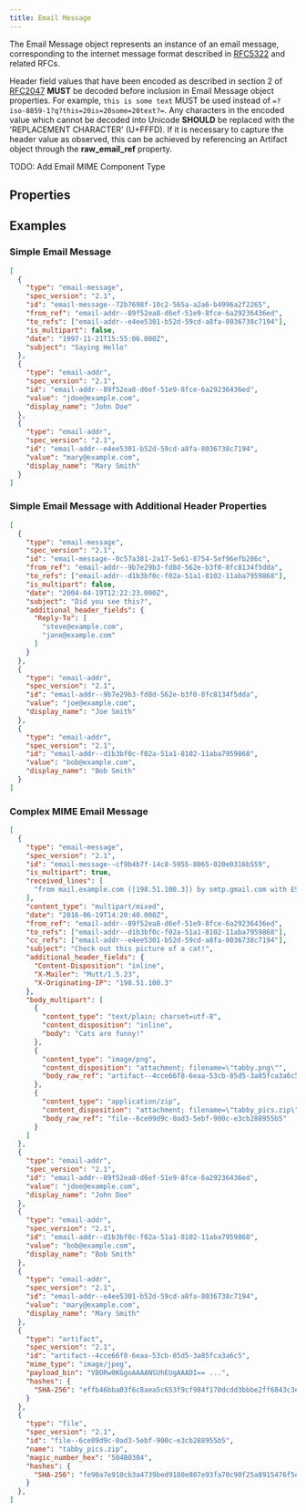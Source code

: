 ```yaml
---
title: Email Message
---
```


The Email Message object represents an instance of an email message, corresponding to the internet message format described in [RFC5322](http://www.rfc-editor.org/info/rfc5322) and related RFCs.

Header field values that have been encoded as described in section 2 of [RFC2047](http://www.rfc-editor.org/info/rfc2047) <b>MUST</b> be decoded before inclusion in Email Message object properties. For example, <code>this is some text</code> MUST be used instead of <code>=?iso-8859-1?q?this=20is=20some=20text?=</code>. Any characters in the encoded value which cannot be decoded into Unicode <b>SHOULD</b> be replaced with the 'REPLACEMENT CHARACTER' (U+FFFD). If it is necessary to capture the header value as observed, this can be achieved by referencing an Artifact object through the <b>raw_email_ref</b> property.

TODO: Add Email MIME Component Type

## Properties
<PropertiesOverview type='email-message' />
<PropertyDefinitions type='email-message' />


## Examples

### Simple Email Message

```json
[
  {
    "type": "email-message",
    "spec_version": "2.1",
    "id": "email-message--72b7698f-10c2-565a-a2a6-b4996a2f2265",
    "from_ref": "email-addr--89f52ea8-d6ef-51e9-8fce-6a29236436ed",
    "to_refs": ["email-addr--e4ee5301-b52d-59cd-a8fa-8036738c7194"],
    "is_multipart": false,
    "date": "1997-11-21T15:55:06.000Z",
    "subject": "Saying Hello"
  },
  {
    "type": "email-addr",
    "spec_version": "2.1",
    "id": "email-addr--89f52ea8-d6ef-51e9-8fce-6a29236436ed",
    "value": "jdoe@example.com",
    "display_name": "John Doe"
  },
  {
    "type": "email-addr",
    "spec_version": "2.1",
    "id": "email-addr--e4ee5301-b52d-59cd-a8fa-8036738c7194",
    "value": "mary@example.com",
    "display_name": "Mary Smith"
  }
]
```

### Simple Email Message with Additional Header Properties

```json
[
  {
    "type": "email-message",
    "spec_version": "2.1",
    "id": "email-message--0c57a381-2a17-5e61-8754-5ef96efb286c",
    "from_ref": "email-addr--9b7e29b3-fd8d-562e-b3f0-8fc8134f5dda",
    "to_refs": ["email-addr--d1b3bf0c-f02a-51a1-8102-11aba7959868"],
    "is_multipart": false,
    "date": "2004-04-19T12:22:23.000Z",
    "subject": "Did you see this?",
    "additional_header_fields": {
      "Reply-To": [
        "steve@example.com",
        "jane@example.com"
      ]
    }
  },
  {
    "type": "email-addr",
    "spec_version": "2.1",
    "id": "email-addr--9b7e29b3-fd8d-562e-b3f0-8fc8134f5dda",
    "value": "joe@example.com",
    "display_name": "Joe Smith"
  },
  {
    "type": "email-addr",
    "spec_version": "2.1",
    "id": "email-addr--d1b3bf0c-f02a-51a1-8102-11aba7959868",
    "value": "bob@example.com",
    "display_name": "Bob Smith"
  }
]
```

### Complex MIME Email Message

```json
[
  {
    "type": "email-message",
    "spec_version": "2.1",
    "id": "email-message--cf9b4b7f-14c8-5955-8065-020e0316b559",
    "is_multipart": true,
    "received_lines": [
      "from mail.example.com ([198.51.100.3]) by smtp.gmail.com with ESMTPSA id q23sm23309939wme.17.2016.07.19.07.20.32 (version=TLS1_2 cipher=ECDHE-RSA-AES128-GCM-SHA256 bits=128/128); Tue, 19 Jul 2016 07:20:40 -0700 (PDT)"
    ],
    "content_type": "multipart/mixed",
    "date": "2016-06-19T14:20:40.000Z",
    "from_ref": "email-addr--89f52ea8-d6ef-51e9-8fce-6a29236436ed",
    "to_refs": ["email-addr--d1b3bf0c-f02a-51a1-8102-11aba7959868"],
    "cc_refs": ["email-addr--e4ee5301-b52d-59cd-a8fa-8036738c7194"],
    "subject": "Check out this picture of a cat!",
    "additional_header_fields": {
      "Content-Disposition": "inline",
      "X-Mailer": "Mutt/1.5.23",
      "X-Originating-IP": "198.51.100.3"
    },
    "body_multipart": [
      {
        "content_type": "text/plain; charset=utf-8",
        "content_disposition": "inline",
        "body": "Cats are funny!"
      },
      {
        "content_type": "image/png",
        "content_disposition": "attachment; filename=\"tabby.png\"",
        "body_raw_ref": "artifact--4cce66f8-6eaa-53cb-85d5-3a85fca3a6c5"
      },
      {
        "content_type": "application/zip",
        "content_disposition": "attachment; filename=\"tabby_pics.zip\"",
        "body_raw_ref": "file--6ce09d9c-0ad3-5ebf-900c-e3cb288955b5"
      }
    ]
  },
  {
    "type": "email-addr",
    "spec_version": "2.1",
    "id": "email-addr--89f52ea8-d6ef-51e9-8fce-6a29236436ed",
    "value": "jdoe@example.com",
    "display_name": "John Doe"
  },
  {
    "type": "email-addr",
    "spec_version": "2.1",
    "id": "email-addr--d1b3bf0c-f02a-51a1-8102-11aba7959868",
    "value": "bob@example.com",
    "display_name": "Bob Smith"
  },
  {
    "type": "email-addr",
    "spec_version": "2.1",
    "id": "email-addr--e4ee5301-b52d-59cd-a8fa-8036738c7194",
    "value": "mary@example.com",
    "display_name": "Mary Smith"
  },
  {
    "type": "artifact",
    "spec_version": "2.1",
    "id": "artifact--4cce66f8-6eaa-53cb-85d5-3a85fca3a6c5",
    "mime_type": "image/jpeg",
    "payload_bin": "VBORw0KGgoAAAANSUhEUgAAADI== ...",
    "hashes": {
      "SHA-256": "effb46bba03f6c8aea5c653f9cf984f170dcdd3bbbe2ff6843c3e5da0e698766"
    }
  },
  {
    "type": "file",
    "spec_version": "2.1",
    "id": "file--6ce09d9c-0ad3-5ebf-900c-e3cb288955b5",
    "name": "tabby_pics.zip",
    "magic_number_hex": "504B0304",
    "hashes": {
      "SHA-256": "fe90a7e910cb3a4739bed9180e807e93fa70c90f25a8915476f5e4bfbac681db"
    }
  },
]
```
